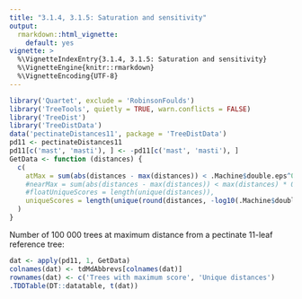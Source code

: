 ```yaml
---
title: "3.1.4, 3.1.5: Saturation and sensitivity"
output:
  rmarkdown::html_vignette:
    default: yes
vignette: >
  %\VignetteIndexEntry{3.1.4, 3.1.5: Saturation and sensitivity}
  %\VignetteEngine{knitr::rmarkdown}
  %\VignetteEncoding{UTF-8}
---
```


```r
library('Quartet', exclude = 'RobinsonFoulds')
library('TreeTools', quietly = TRUE, warn.conflicts = FALSE)
library('TreeDist')
library('TreeDistData')
data('pectinateDistances11', package = 'TreeDistData')
pd11 <- pectinateDistances11
pd11[c('mast', 'masti'), ] <- -pd11[c('mast', 'masti'), ]
GetData <- function (distances) {
  c(
    atMax = sum(abs(distances - max(distances)) < .Machine$double.eps^0.5),
    #nearMax = sum(abs(distances - max(distances)) < max(distances) * 0.001),
    #floatUniqueScores = length(unique(distances)),
    uniqueScores = length(unique(round(distances, -log10(.Machine$double.eps^0.5))))
  )
}
```

Number of 100&nbsp;000 trees at maximum distance from a pectinate 11-leaf
reference tree:

```r
dat <- apply(pd11, 1, GetData)
colnames(dat) <- tdMdAbbrevs[colnames(dat)]
rownames(dat) <- c('Trees with maximum score', 'Unique distances')
.TDDTable(DT::datatable, t(dat))
```

